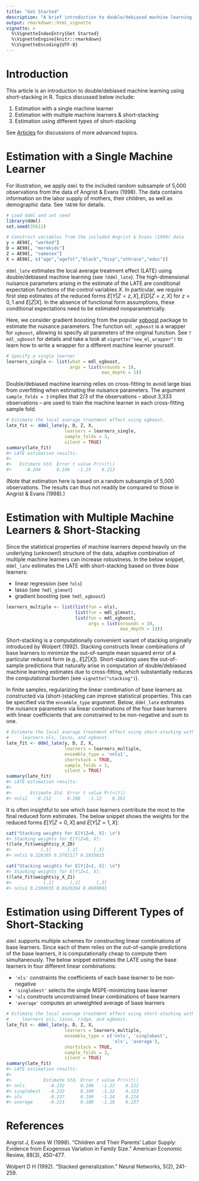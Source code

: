 ```yaml
---
title: "Get Started"
description: "A brief introduction to double/debiased machine learning using (short-)stacking in R."
output: rmarkdown::html_vignette
vignette: >
  %\VignetteIndexEntry{Get Started}
  %\VignetteEngine{knitr::rmarkdown}
  %\VignetteEncoding{UTF-8}
---
```





# Introduction

This article is an introduction to double/debiased machine learning using short-stacking in R. Topics discussed below include:

1. Estimation with a single machine learner
2. Estimation with multiple machine learners & short-stacking
3. Estimation using different types of short-stacking

See [Articles](index.html) for discussions of more advanced topics.

# Estimation with a Single Machine Learner

For illustration, we apply ``ddml`` to the included random subsample of 5,000 observations from the data of Angrist & Evans (1998). The data contains information on the labor supply of mothers, their children, as well as demographic data. See ``?AE98`` for details.


```r
# Load ddml and set seed
library(ddml)
set.seed(35611)

# Construct variables from the included Angrist & Evans (1998) data
y = AE98[, "worked"]
D = AE98[, "morekids"]
Z = AE98[, "samesex"]
X = AE98[, c("age","agefst","black","hisp","othrace","educ")]
```

``ddml_late`` estimates the local average treatment effect (LATE) using double/debiased machine learning (see ``?ddml_late``). The high-dimensional nuisance parameters arising in the estimate of the LATE are conditional expectation functions of the control variables $X$. In particular, we require first step estimates of the reduced forms $E[Y|Z=z, X], E[D|Z=z, X]$ for $z=0,1$ and $E[Z|X]$. In the absence of functional form assumptions, these conditional expectations need to be estimated nonparametrically.

Here, we consider gradient boosting from the popular [xgboost](https://rdrr.io/cran/xgboost/) package to estimate the nuisance parameters. The function ``mdl_xgboost`` is a wrapper for ``xgboost``, allowing to specify all parameters of the original function. See ``?mdl_xgboost`` for details and take a look at ``vignette("new_ml_wrapper")`` to learn how to write a wrapper for a different machine learner yourself.


```r
# Specify a single learner
learners_single <- list(what = mdl_xgboost,
                        args = list(nrounds = 10,
                                    max_depth = 1))
```

Double/debiased machine learning relies on cross-fitting to avoid large bias from overfitting when estimating the nuisance parameters. The argument ``sample_folds = 3`` implies that 2/3 of the observations -- about 3,333 observations -- are used to train the machine learner in each cross-fitting sample fold.

```r
# Estimate the local average treatment effect using xgboost.
late_fit <- ddml_late(y, D, Z, X,
                      learners = learners_single,
                      sample_folds = 3,
                      silent = TRUE)
summary(late_fit)
#> LATE estimation results: 
#>  
#>   Estimate Std. Error t value Pr(>|t|)
#>     -0.244      0.196   -1.25    0.213
```
(Note that estimation here is based on a random subsample of 5,000 observations. The results can thus not readily be compared to those in Angrist & Evans (1998).)

# Estimation with Multiple Machine Learners & Short-Stacking

Since the statistical properties of machine learners depend heavily on the underlying (unknown!) structure of the data, adaptive combination of multiple machine learners can increase robustness. In the below snippet, ``ddml_late`` estimates the LATE with short-stacking based on three _base_ learners:

- linear regression (see ``?ols``)
- lasso (see ``?mdl_glmnet``)
- gradient boosting (see ``?mdl_xgboost``)


```r
learners_multiple <- list(list(fun = ols),
                          list(fun = mdl_glmnet),
                          list(fun = mdl_xgboost,
                               args = list(nrounds = 10,
                                           max_depth = 1)))
```

Short-stacking is a computationally convenient variant of stacking originally introduced by Wolpert (1992). Stacking constructs linear combinations of base learners to minimize the out-of-sample mean squared error of a particular reduced form (e.g., $E[Z|X]$). Short-stacking uses the out-of-sample predictions that naturally arise in computation of double/debiased machine learning estimates due to cross-fitting, which substantially reduces the computational burden (see ``vignette("stacking")``).

In finite samples, regularizing the linear combination of base learners as constructed via (short-)stacking can improve statistical properties. This can be specified via the ``ensemble_type`` argument. Below, ``ddml_late`` estimates the nuisance parameters via linear combinations of the four base learners with linear coefficients that are constrained to be non-negative and sum to one.


```r
# Estimate the local average treatment effect using short-stacking with base
#     learners ols, lasso, and xgboost.
late_fit <- ddml_late(y, D, Z, X,
                      learners = learners_multiple,
                      ensemble_type = 'nnls1',
                      shortstack = TRUE,
                      sample_folds = 3,
                      silent = TRUE)
summary(late_fit)
#> LATE estimation results: 
#>  
#>       Estimate Std. Error t value Pr(>|t|)
#> nnls1   -0.212      0.188   -1.12    0.261
```

It is often insightful to see which base learners contribute the most to the final reduced form estimates. The below snippet shows the weights for the reduced forms $E[Y|Z=0,X]$ and $E[Y|Z=1,X]$:

```r
cat("Stacking weights for E[Y|Z=0, X]: \n")
#> Stacking weights for E[Y|Z=0, X]:
t(late_fit$weights$y_X_Z0)
#>           [,1]      [,2]      [,3]
#> nnls1 0.228205 0.5782117 0.1935833

cat("Stacking weights for E[Y|Z=1, X]: \n")
#> Stacking weights for E[Y|Z=1, X]:
t(late_fit$weights$y_X_Z1)
#>            [,1]      [,2]      [,3]
#> nnls1 0.2389935 0.6920264 0.0689801
```

# Estimation using Different Types of Short-Stacking

``ddml`` supports multiple schemes for constructing linear combinations of base learners. Since each of them relies on the out-of-sample predictions of the base learners, it is computationally cheap to compute them simultaneously. The below snippet estimates the LATE using the base learners in four different linear combinations:

- ``'nls'`` constraints the coefficients of each base learner to be non-negative
- ``'singlebest'`` selects the single MSPE-minimizing base learner
- ``'ols`` constructs unconstrained linear combinations of base learners
- ``'average'`` computes an unweighted average of base learners


```r
# Estimate the local average treatment effect using short-stacking with base
#     learners ols, lasso, ridge, and xgboost.
late_fit <- ddml_late(y, D, Z, X,
                      learners = learners_multiple,
                      ensemble_type = c('nnls', 'singlebest',
                                        'ols', 'average'),
                      shortstack = TRUE,
                      sample_folds = 3,
                      silent = TRUE)
summary(late_fit)
#> LATE estimation results: 
#>  
#>            Estimate Std. Error t value Pr(>|t|)
#> nnls         -0.232      0.190   -1.22    0.222
#> singlebest   -0.232      0.190   -1.22    0.223
#> ols          -0.237      0.190   -1.24    0.214
#> average      -0.223      0.188   -1.18    0.237
```

# References

Angrist J, Evans W (1998). "Children and Their Parents' Labor Supply: Evidence from Exogenous Variation in Family Size." American Economic Review, 88(3), 450-477.

Wolpert D H (1992). "Stacked generalization." Neural Networks, 5(2), 241-259.


